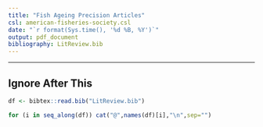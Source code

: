 ```yaml
---
title: "Fish Ageing Precision Articles"
csl: american-fisheries-society.csl
date: "`r format(Sys.time(), '%d %B, %Y')`"
output: pdf_document
bibliography: LitReview.bib
---
```


<div id="refs"></div>

\newpage

----

## Ignore After This
```r
df <- bibtex::read.bib("LitReview.bib")

for (i in seq_along(df)) cat("@",names(df)[i],"\n",sep="")
```


